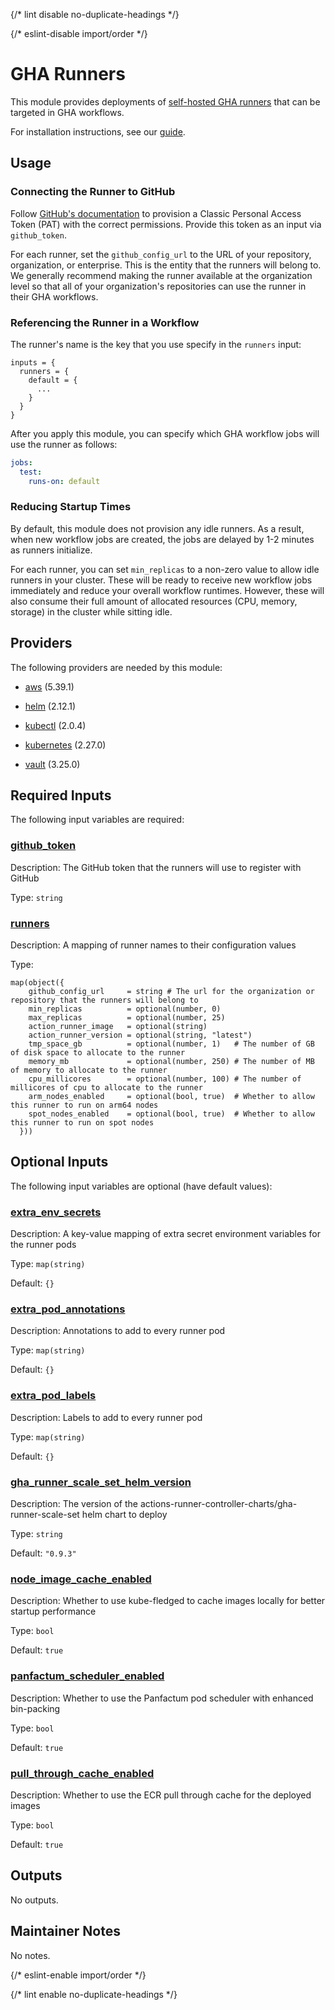 
{/* lint disable no-duplicate-headings */}

{/* eslint-disable import/order */}

<ModuleHeader name="kube_gha_runners" sourceHref="https://github.com/Panfactum/stack/tree/__PANFACTUM_VERSION_MAIN__/packages/infrastructure/kube_gha_runners" status="beta" type="direct" />

# GHA Runners

This module provides deployments of [self-hosted GHA runners](https://docs.github.com/en/actions/hosting-your-own-runners/managing-self-hosted-runners-with-actions-runner-controller/deploying-runner-scale-sets-with-actions-runner-controller)
that can be targeted in GHA workflows.

For installation instructions, see our [guide](/docs/main/guides/addons/github-actions/installing).

## Usage

### Connecting the Runner to GitHub

Follow [GitHub's documentation](https://docs.github.com/en/actions/hosting-your-own-runners/managing-self-hosted-runners-with-actions-runner-controller/authenticating-to-the-github-api#authenticating-arc-with-a-personal-access-token-classic) to provision a
Classic Personal Access Token (PAT) with the correct permissions. Provide this token
as an input via `github_token`.

For each runner,
set the `github_config_url` to the URL of your repository, organization, or enterprise. This is the entity
that the runners will belong to. We generally recommend making the runner available at the organization level
so that all of your organization's repositories can use the runner in their GHA workflows.

### Referencing the Runner in a Workflow

The runner's name is the key that you use specify in the `runners` input:

```hcl
inputs = {
  runners = {
    default = {
      ...
    }
  }
}
```

After you apply this module, you can specify which GHA workflow jobs will use the runner as follows:

```yaml
jobs:
  test:
    runs-on: default
```

### Reducing Startup Times

By default, this module does not provision any idle runners. As a result, when new workflow jobs are created,
the jobs are delayed by 1-2 minutes as runners initialize.

For each runner, you can set `min_replicas` to a non-zero value to allow idle runners in your cluster. These
will be ready to receive new workflow jobs immediately and reduce your overall workflow runtimes.
However, these will also consume their full amount of allocated resources (CPU, memory, storage)
in the cluster while sitting idle.

## Providers

The following providers are needed by this module:

* [aws](https://registry.terraform.io/providers/hashicorp/aws/5.39.1/docs) (5.39.1)

* [helm](https://registry.terraform.io/providers/hashicorp/helm/2.12.1/docs) (2.12.1)

* [kubectl](#requirement_kubectl) (2.0.4)

* [kubernetes](https://registry.terraform.io/providers/hashicorp/kubernetes/2.27.0/docs) (2.27.0)

* [vault](https://registry.terraform.io/providers/hashicorp/vault/3.25.0/docs) (3.25.0)

## Required Inputs

The following input variables are required:

### <a name="input_github_token" /> [github\_token](#input_github_token)

Description: The GitHub token that the runners will use to register with GitHub

Type: `string`

### <a name="input_runners" /> [runners](#input_runners)

Description: A mapping of runner names to their configuration values

Type:

```hcl
map(object({
    github_config_url     = string # The url for the organization or repository that the runners will belong to
    min_replicas          = optional(number, 0)
    max_replicas          = optional(number, 25)
    action_runner_image   = optional(string)
    action_runner_version = optional(string, "latest")
    tmp_space_gb          = optional(number, 1)   # The number of GB of disk space to allocate to the runner
    memory_mb             = optional(number, 250) # The number of MB of memory to allocate to the runner
    cpu_millicores        = optional(number, 100) # The number of millicores of cpu to allocate to the runner
    arm_nodes_enabled     = optional(bool, true)  # Whether to allow this runner to run on arm64 nodes
    spot_nodes_enabled    = optional(bool, true)  # Whether to allow this runner to run on spot nodes
  }))
```

## Optional Inputs

The following input variables are optional (have default values):

### <a name="input_extra_env_secrets" /> [extra\_env\_secrets](#input_extra_env_secrets)

Description: A key-value mapping of extra secret environment variables for the runner pods

Type: `map(string)`

Default: `{}`

### <a name="input_extra_pod_annotations" /> [extra\_pod\_annotations](#input_extra_pod_annotations)

Description: Annotations to add to every runner pod

Type: `map(string)`

Default: `{}`

### <a name="input_extra_pod_labels" /> [extra\_pod\_labels](#input_extra_pod_labels)

Description: Labels to add to every runner pod

Type: `map(string)`

Default: `{}`

### <a name="input_gha_runner_scale_set_helm_version" /> [gha\_runner\_scale\_set\_helm\_version](#input_gha_runner_scale_set_helm_version)

Description: The version of the  actions-runner-controller-charts/gha-runner-scale-set helm chart to deploy

Type: `string`

Default: `"0.9.3"`

### <a name="input_node_image_cache_enabled" /> [node\_image\_cache\_enabled](#input_node_image_cache_enabled)

Description: Whether to use kube-fledged to cache images locally for better startup performance

Type: `bool`

Default: `true`

### <a name="input_panfactum_scheduler_enabled" /> [panfactum\_scheduler\_enabled](#input_panfactum_scheduler_enabled)

Description: Whether to use the Panfactum pod scheduler with enhanced bin-packing

Type: `bool`

Default: `true`

### <a name="input_pull_through_cache_enabled" /> [pull\_through\_cache\_enabled](#input_pull_through_cache_enabled)

Description: Whether to use the ECR pull through cache for the deployed images

Type: `bool`

Default: `true`

## Outputs

No outputs.

## Maintainer Notes

No notes.

{/* eslint-enable import/order */}

{/* lint enable no-duplicate-headings */}
